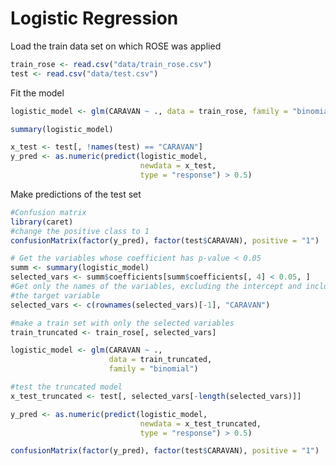 # Logistic Regression

Load the train data set on which ROSE was applied
```r
train_rose <- read.csv("data/train_rose.csv")
test <- read.csv("data/test.csv")
```

Fit the model
```r
logistic_model <- glm(CARAVAN ~ ., data = train_rose, family = "binomial")
```

```r
summary(logistic_model)
```

```r
x_test <- test[, !names(test) == "CARAVAN"]
y_pred <- as.numeric(predict(logistic_model,
                             newdata = x_test,
                             type = "response") > 0.5)

```
Make predictions of the test set

```r
#Confusion matrix
library(caret)
#change the positive class to 1
confusionMatrix(factor(y_pred), factor(test$CARAVAN), positive = "1")
```

```r
# Get the variables whose coefficient has p-value < 0.05
summ <- summary(logistic_model)
selected_vars <- summ$coefficients[summ$coefficients[, 4] < 0.05, ]
#Get only the names of the variables, excluding the intercept and including 
#the target variable
selected_vars <- c(rownames(selected_vars)[-1], "CARAVAN")
```
```r
#make a train set with only the selected variables
train_truncated <- train_rose[, selected_vars]
```
```r
logistic_model <- glm(CARAVAN ~ .,
                      data = train_truncated,
                      family = "binomial")

```
```r
#test the truncated model
x_test_truncated <- test[, selected_vars[-length(selected_vars)]]

y_pred <- as.numeric(predict(logistic_model,
                             newdata = x_test_truncated,
                             type = "response") > 0.5)

confusionMatrix(factor(y_pred), factor(test$CARAVAN), positive = "1")
```
